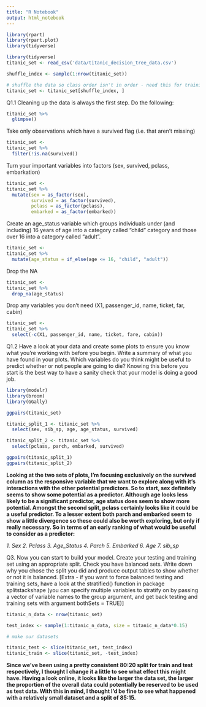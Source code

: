 ```yaml
---
title: "R Notebook"
output: html_notebook
---
```


```r
library(rpart)
library(rpart.plot)
library(tidyverse)

library(tidyverse)
titanic_set <- read_csv('data/titanic_decision_tree_data.csv')

shuffle_index <- sample(1:nrow(titanic_set))

# shuffle the data so class order isn't in order - need this for training/testing split later on 
titanic_set <- titanic_set[shuffle_index, ]
```

Q1.1 Cleaning up the data is always the first step. Do the following:

```r
titanic_set %>% 
  glimpse()
```


Take only observations which have a survived flag (i.e. that aren’t missing)

```r
titanic_set <-
titanic_set %>% 
  filter(!is.na(survived))
```

Turn your important variables into factors (sex, survived, pclass, embarkation)

```r
titanic_set <- 
titanic_set %>% 
  mutate(sex = as_factor(sex),
         survived = as_factor(survived),
         pclass = as_factor(pclass),
         embarked = as_factor(embarked))
```

Create an age_status variable which groups individuals under (and including) 16 years of age into a category called “child” category and those over 16 into a category called “adult”.

```r
titanic_set <-
titanic_set %>% 
  mutate(age_status = if_else(age <= 16, "child", "adult"))
```

Drop the NA

```r
titanic_set <-
titanic_set %>%
  drop_na(age_status)
```

Drop any variables you don’t need (X1, passenger_id, name, ticket, far, cabin)

```r
titanic_set <-
titanic_set %>% 
  select(-c(X1, passenger_id, name, ticket, fare, cabin))
```

Q1.2 Have a look at your data and create some plots to ensure you know what you’re working with before you begin. Write a summary of what you have found in your plots. Which variables do you think might be useful to predict whether or not people are going to die? Knowing this before you start is the best way to have a sanity check that your model is doing a good job.

```r
library(modelr)
library(broom)
library(GGally)

ggpairs(titanic_set)
```

```r
titanic_split_1 <- titanic_set %>% 
  select(sex, sib_sp, age, age_status, survived)

titanic_split_2 <- titanic_set %>% 
  select(pclass, parch, embarked, survived)
```

```r
ggpairs(titanic_split_1)
ggpairs(titanic_split_2)
```

**Looking at the two sets of plots, I'm focusing exclusively on the survived column as the responsive variable that we want to explore along with it's interactions with the other potential predictors. So to start, sex definitely seems to show some potential as a predictor. Although age looks less likely to be a significant predictor, age status does seem to show more potential. Amongst the second split, pclass certainly looks like it could be a useful predictor. To a lesser extent both parch and embarked seem to show a little divergence so these could also be worth exploring, but only if really necessary. So in terms of an early ranking of what would be useful to consider as a predictor:**

*1. Sex*
*2. Pclass*
*3. Age_Status*
*4. Parch*
*5. Embarked*
*6. Age*
*7. sib_sp*


Q3. Now you can start to build your model. Create your testing and training set using an appropriate split. Check you have balanced sets. Write down why you chose the split you did and produce output tables to show whether or not it is balanced. [Extra - if you want to force balanced testing and training sets, have a look at the stratified() function in package splitstackshape (you can specify multiple variables to stratify on by passing a vector of variable names to the group argument, and get back testing and training sets with argument bothSets = TRUE)]

```r
titanic_n_data <- nrow(titanic_set)

test_index <- sample(1:titanic_n_data, size = titanic_n_data*0.15)

# make our datasets

titanic_test <- slice(titanic_set, test_index)
titanic_train <- slice(titanic_set, -test_index)
```

**Since we've been using a pretty consistent 80:20 split for train and test respectively, I thought I change it a little to see what effect this might have. Having a look online, it looks like the larger the data set, the larger the proportion of the overall data could potentially be reserved to be used as test data. With this in mind, I thought I'd be fine to see what happened with a relatively small dataset and a split of 85:15.**





